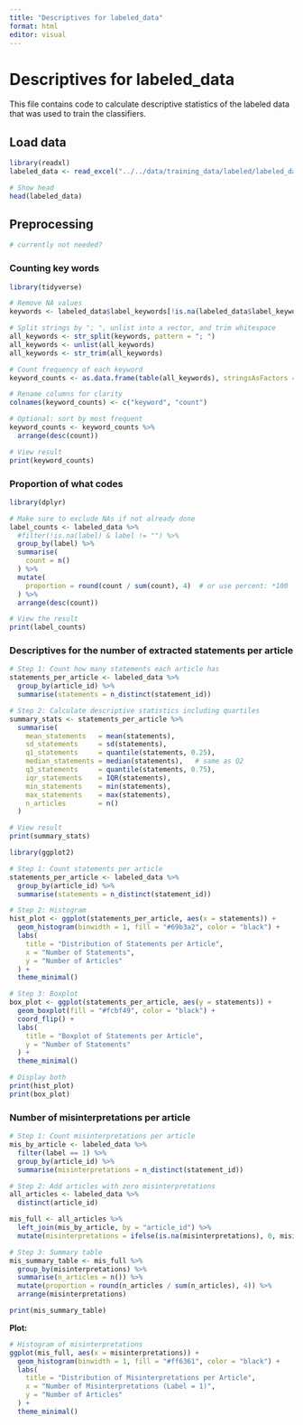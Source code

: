 ```yaml
---
title: "Descriptives for labeled_data"
format: html
editor: visual
---
```


# Descriptives for labeled_data

This file contains code to calculate descriptive statistics of the labeled data that was used to train the classifiers.

## Load data

```r
library(readxl)
labeled_data <- read_excel("../../data/training_data/labeled/labeled_data.xlsx")

# Show head
head(labeled_data)
```

## Preprocessing

```r
# currently not needed?
```

### Counting key words

```r
library(tidyverse)

# Remove NA values
keywords <- labeled_data$label_keywords[!is.na(labeled_data$label_keywords)]

# Split strings by "; ", unlist into a vector, and trim whitespace
all_keywords <- str_split(keywords, pattern = "; ")
all_keywords <- unlist(all_keywords)
all_keywords <- str_trim(all_keywords)

# Count frequency of each keyword
keyword_counts <- as.data.frame(table(all_keywords), stringsAsFactors = FALSE)

# Rename columns for clarity
colnames(keyword_counts) <- c("keyword", "count")

# Optional: sort by most frequent
keyword_counts <- keyword_counts %>%
  arrange(desc(count))

# View result
print(keyword_counts)
```

### Proportion of what codes

```r
library(dplyr)

# Make sure to exclude NAs if not already done
label_counts <- labeled_data %>%
  #filter(!is.na(label) & label != "") %>%
  group_by(label) %>%
  summarise(
    count = n()
  ) %>%
  mutate(
    proportion = round(count / sum(count), 4)  # or use percent: *100
  ) %>%
  arrange(desc(count))

# View the result
print(label_counts)
```

### Descriptives for the number of extracted statements per article

```r
# Step 1: Count how many statements each article has
statements_per_article <- labeled_data %>%
  group_by(article_id) %>%
  summarise(statements = n_distinct(statement_id))

# Step 2: Calculate descriptive statistics including quartiles
summary_stats <- statements_per_article %>%
  summarise(
    mean_statements   = mean(statements),
    sd_statements     = sd(statements),
    q1_statements     = quantile(statements, 0.25),
    median_statements = median(statements),   # same as Q2
    q3_statements     = quantile(statements, 0.75),
    iqr_statements    = IQR(statements),
    min_statements    = min(statements),
    max_statements    = max(statements),
    n_articles        = n()
  )

# View result
print(summary_stats)
```

```r
library(ggplot2)

# Step 1: Count statements per article
statements_per_article <- labeled_data %>%
  group_by(article_id) %>%
  summarise(statements = n_distinct(statement_id))

# Step 2: Histogram
hist_plot <- ggplot(statements_per_article, aes(x = statements)) +
  geom_histogram(binwidth = 1, fill = "#69b3a2", color = "black") +
  labs(
    title = "Distribution of Statements per Article",
    x = "Number of Statements",
    y = "Number of Articles"
  ) +
  theme_minimal()

# Step 3: Boxplot
box_plot <- ggplot(statements_per_article, aes(y = statements)) +
  geom_boxplot(fill = "#fcbf49", color = "black") +
  coord_flip() +
  labs(
    title = "Boxplot of Statements per Article",
    y = "Number of Statements"
  ) +
  theme_minimal()

# Display both
print(hist_plot)
print(box_plot)

```

### Number of misinterpretations per article

```r
# Step 1: Count misinterpretations per article
mis_by_article <- labeled_data %>%
  filter(label == 1) %>%
  group_by(article_id) %>%
  summarise(misinterpretations = n_distinct(statement_id))

# Step 2: Add articles with zero misinterpretations
all_articles <- labeled_data %>%
  distinct(article_id)

mis_full <- all_articles %>%
  left_join(mis_by_article, by = "article_id") %>%
  mutate(misinterpretations = ifelse(is.na(misinterpretations), 0, misinterpretations))

# Step 3: Summary table
mis_summary_table <- mis_full %>%
  group_by(misinterpretations) %>%
  summarise(n_articles = n()) %>%
  mutate(proportion = round(n_articles / sum(n_articles), 4)) %>%
  arrange(misinterpretations)

print(mis_summary_table)
```

**Plot:**

```r
# Histogram of misinterpretations
ggplot(mis_full, aes(x = misinterpretations)) +
  geom_histogram(binwidth = 1, fill = "#ff6361", color = "black") +
  labs(
    title = "Distribution of Misinterpretations per Article",
    x = "Number of Misinterpretations (Label = 1)",
    y = "Number of Articles"
  ) +
  theme_minimal()
```
